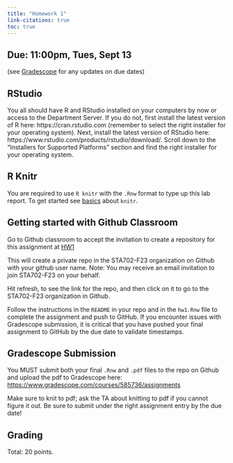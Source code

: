 ```yaml
---
title: "Homework 1"
link-citations: true
toc: true
---
```




## Due: 11:00pm, Tues, Sept 13##

(see [Gradescope](https://www.gradescope.com/courses/585736/assignments) for any updates on due dates)

## RStudio

You all should have R and RStudio installed on your computers by now or access to the Department Server. If you do not, first install the latest version of R here: https://cran.rstudio.com (remember to select the right installer for your operating system). Next, install the latest version of RStudio here: https://www.rstudio.com/products/rstudio/download/. Scroll down to the "Installers for Supported Platforms" section and find the right installer for your operating system.

## R Knitr

You are required to use `R knitr` with the `.Rnw` format to type up this lab report.  To get started see [basics](https://kbroman.org/knitr_knutshell/pages/latex.html) about `knitr`.


## Getting started with Github Classroom

Go to Github classroom to  accept the invitation to create a repository for this assignment  at [HW1](https://classroom.github.com/classrooms/139913329-duke-statsci-sta-702-fall-2023)

This will create a private repo in the STA702-F23 organization on Github with your github user name. Note: You may receive an email invitation to join STA702-F23 on your behalf. 

Hit refresh, to see the link for the repo, and then click on it to go to the STA702-F23 organization in Github.

Follow the instructions in the `README` in your repo and in the `hw1.Rnw` file to complete the assignment and
push to GitHub. If you encounter issues with Gradescope submission, it is critical
that you have pushed your final assignment to GitHub by the due date to validate timestamps.


## Gradescope Submission

You MUST submit both your final `.Rnw` and `.pdf` files to the repo on Github and upload the pdf to Gradescope here: [https://www.gradescope.com/courses/585736/assignments](https://www.gradescope.com/courses/585736/assignments)

Make sure to knit to pdf; ask the TA about knitting to pdf if you cannot figure it out. Be sure to submit under the right assignment entry by the due date!  


## Grading

Total: 20 points.
  